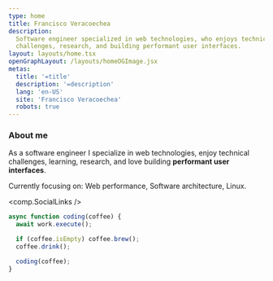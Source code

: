 ```yaml
---
type: home
title: Francisco Veracoechea
description:
  Software engineer specialized in web technologies, who enjoys technical
  challenges, research, and building performant user interfaces.
layout: layouts/home.tsx
openGraphLayout: /layouts/homeOGImage.jsx
metas:
  title: '=title'
  description: '=description'
  lang: 'en-US'
  site: 'Francisco Veracoechea'
  robots: true
---
```


### About me

As a software engineer I specialize in web technologies, enjoy technical
challenges, learning, research, and love building **performant user
interfaces**.

Currently focusing on: Web performance, Software architecture, Linux.

<comp.SocialLinks />

```typescript
async function coding(coffee) {
  await work.execute();

  if (coffee.isEmpty) coffee.brew();
  coffee.drink();

  coding(coffee);
}
```

